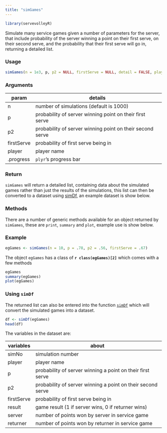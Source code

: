 ```yaml
---
title: "simGames"
---
```

```r
library(servevolleyR)
```

Simulate many service games given a number of parameters for the server, that include probability of the server winning a point on their first serve, on their second serve, and the probability that their first serve will go in, returning a detailed list.

### Usage

```r
simGames(n = 1e3, p, p2 = NULL, firstServe = NULL, detail = FALSE, player = "A")
```

### Arguments

param | details
------|--------
n | number of simulations (default is 1000)
p | probability of server winning point on their first serve
p2 | probability of server winning point on their second serve
firstServe | probability of first serve being in
player | player name
.progress | `plyr`'s  progress bar

### Return

`simGames` will return a detailed list, containing data about the simulated games rather than just the results of the simulations, this list can then be converted to a dataset using [simDf](simDf.html), an example dataset is show below.

### Methods

There are a number of generic methods available for an object returned by `simGames`, these are `print`, `summary` and `plot`, example use is show below.

### Example

```r
egGames <- simGames(n = 10, p = .78, p2 = .56, firstServe = .67)
```
The object `egGames` has a class of **`r class(egGames)[2]`** which comes with a few methods

```r
egGames
summary(egGames)
plot(egGames)
```

### Using `simDf`

The returned list can also be entered into the function [`simDf`](simDf.html) which will convert the simulated games into a dataset.

```r
df <- simDf(egGames)
head(df)
```

The variables in the dataset are:

variables | about
----------|------
simNo | simulation number
player | player name
p | probability of server winning a point on their first serve
p2 | probability of server winning a point on their second serve
firstServe | probability of first serve being in
result | game result (1 if server wins, 0 if returner wins)
server | number of points won by server in service game
returner | number of points won by returner in service game
